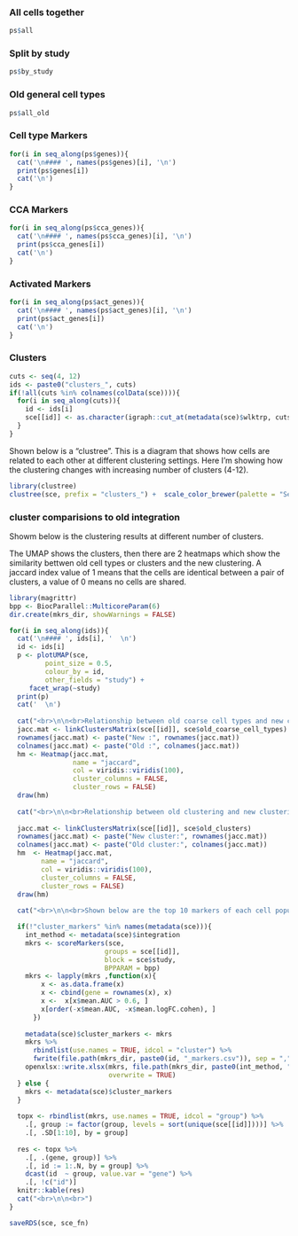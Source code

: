 

### All cells together

```r
ps$all
```

### Split by study

```r
ps$by_study
```

### Old general cell types

```r
ps$all_old
```

### Cell type Markers {.tabset}


```r
for(i in seq_along(ps$genes)){
  cat('\n#### ', names(ps$genes)[i], '\n')
  print(ps$genes[i])
  cat('\n')
}
```

### CCA Markers {.tabset}

```r
for(i in seq_along(ps$cca_genes)){
  cat('\n#### ', names(ps$cca_genes)[i], '\n')
  print(ps$cca_genes[i])
  cat('\n')
}
```

### Activated Markers {.tabset}

```r
for(i in seq_along(ps$act_genes)){
  cat('\n#### ', names(ps$act_genes)[i], '\n')
  print(ps$act_genes[i])
  cat('\n')
}
```

### Clusters 

```r
cuts <- seq(4, 12)
ids <- paste0("clusters_", cuts)
if(!all(cuts %in% colnames(colData(sce)))){
  for(i in seq_along(cuts)){
    id <- ids[i]
    sce[[id]] <- as.character(igraph::cut_at(metadata(sce)$wlktrp, cuts[i]))
  }
}
```

Shown below is a "clustree". This is a diagram that shows how cells are related to 
each other at different clustering settings. Here I'm showing how the clustering changes
with increasing number of clusters (4-12). 

```r
library(clustree)
clustree(sce, prefix = "clusters_") +  scale_color_brewer(palette = "Set1")
```

### cluster comparisions to old integration {.tabset}

Showm below is the clustering results at different number of clusters. 

The UMAP shows the clusters, then there are 2 heatmaps which show the similarity 
bettwen old cell types or clusters and the new clustering. A jaccard index value of 1
means that the cells are identical between a pair of clusters, a value of 0 means no cells are shared.


```r
library(magrittr)
bpp <- BiocParallel::MulticoreParam(6)
dir.create(mkrs_dir, showWarnings = FALSE)

for(i in seq_along(ids)){
  cat('\n#### ', ids[i], '  \n')
  id <- ids[i]
  p <- plotUMAP(sce, 
         point_size = 0.5, 
         colour_by = id, 
         other_fields = "study") + 
     facet_wrap(~study)
  print(p)
  cat('  \n')
  
  cat("<br>\n\n<br>Relationship between old coarse cell types and new clustering.  \n")
  jacc.mat <- linkClustersMatrix(sce[[id]], sce$old_coarse_cell_types)
  rownames(jacc.mat) <- paste("New :", rownames(jacc.mat))
  colnames(jacc.mat) <- paste("Old :", colnames(jacc.mat))
  hm <- Heatmap(jacc.mat,
                name = "jaccard",
                col = viridis::viridis(100), 
                cluster_columns = FALSE,
                cluster_rows = FALSE)
  draw(hm)
  
  cat("<br>\n\n<br>Relationship between old clustering and new clustering  \n")
  
  jacc.mat <- linkClustersMatrix(sce[[id]], sce$old_clusters)
  rownames(jacc.mat) <- paste("New cluster:", rownames(jacc.mat))
  colnames(jacc.mat) <- paste("Old cluster:", colnames(jacc.mat))
  hm  <- Heatmap(jacc.mat,
        name = "jaccard",
        col = viridis::viridis(100), 
        cluster_columns = FALSE,
        cluster_rows = FALSE)
  draw(hm)
  
  cat("<br>\n\n<br>Shown below are the top 10 markers of each cell population in a table and heatmap.  \n")

  if(!"cluster_markers" %in% names(metadata(sce))){
    int_method <- metadata(sce)$integration
    mkrs <- scoreMarkers(sce, 
                        groups = sce[[id]],
                        block = sce$study,
                        BPPARAM = bpp) 
    mkrs <- lapply(mkrs ,function(x){
        x <- as.data.frame(x)  
        x <- cbind(gene = rownames(x), x)
        x <-  x[x$mean.AUC > 0.6, ]
        x[order(-x$mean.AUC, -x$mean.logFC.cohen), ]
      })
    
    metadata(sce)$cluster_markers <- mkrs
    mkrs %>%
      rbindlist(use.names = TRUE, idcol = "cluster") %>% 
      fwrite(file.path(mkrs_dir, paste0(id, "_markers.csv")), sep = ",")
    openxlsx::write.xlsx(mkrs, file.path(mkrs_dir, paste0(int_method, "_markers.xlsx")),
                         overwrite = TRUE)
  } else {
    mkrs <- metadata(sce)$cluster_markers
  }
  
  topx <- rbindlist(mkrs, use.names = TRUE, idcol = "group") %>% 
    .[, group := factor(group, levels = sort(unique(sce[[id]])))] %>% 
    .[, .SD[1:10], by = group] 
  
  res <- topx %>%
    .[, .(gene, group)] %>% 
    .[, id := 1:.N, by = group] %>% 
    dcast(id  ~ group, value.var = "gene") %>% 
    .[, !c("id")]
  knitr::kable(res)
  cat("<br>\n\n<br>")
}
```

```r
saveRDS(sce, sce_fn)
```


